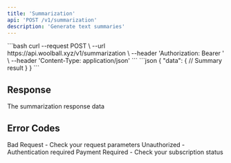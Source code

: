```yaml
---
title: 'Summarization'
api: 'POST /v1/summarization'
description: 'Generate text summaries'
---
```


<RequestExample>
```bash
curl --request POST \
  --url https://api.woolball.xyz/v1/summarization \
  --header 'Authorization: Bearer <token>' \
  --header 'Content-Type: application/json'
```
</RequestExample>

<ResponseExample>
```json
{
  "data": {
    // Summary result
  }
}
```
</ResponseExample>

## Response

<ResponseField name="data" type="object">
  The summarization response data
</ResponseField>

## Error Codes

<ResponseField name="400" type="object">
  Bad Request - Check your request parameters
</ResponseField>

<ResponseField name="401" type="object">
  Unauthorized - Authentication required
</ResponseField>

<ResponseField name="402" type="object">
  Payment Required - Check your subscription status
</ResponseField>
